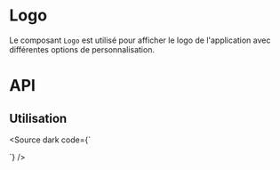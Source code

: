 
<Meta title="Components/Logo" component={Logo} />

# Logo

Le composant `Logo` est utilisé pour afficher le logo de l'application avec différentes options de personnalisation.

<Canvas of={LogoStories.Default} />

# API

<Controls of={LogoStories.Default} />

## Utilisation

<Source dark code={`
<script setup lang='ts'>
</script>
<template>
  <Logo :hideSignature="false" :hideOrganism="false" :risquePro="false" ariaLabel="" :avatar="false" :dark="false" />
</template>
`} />